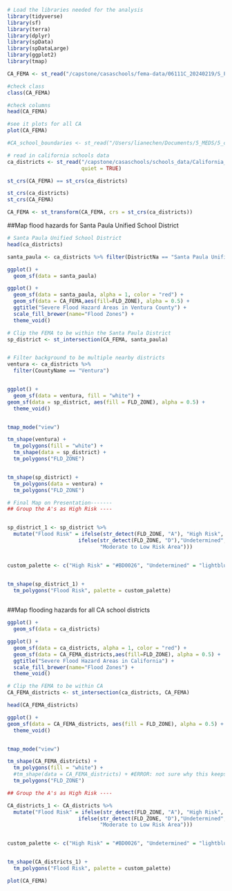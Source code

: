 
```r
# Load the libraries needed for the analysis
library(tidyverse)
library(sf)
library(terra)
library(dplyr)
library(spData)
library(spDataLarge)
library(ggplot2)
library(tmap)
```


```r
CA_FEMA <- st_read("/capstone/casaschools/fema-data/06111C_20240219/S_FLD_HAZ_AR.shp") 

#check class 
class(CA_FEMA)

#check columns 
head(CA_FEMA)

#see it plots for all CA
plot(CA_FEMA)

#CA_school_boundaries <- st_read("/Users/lianechen/Documents/5_MEDS/5_capstone/6_GitHub/data/California_School_District_Areas_2022-23/California_School_District_Areas_2022-23.shp") 

# read in california schools data
ca_districts <- st_read("/capstone/casaschools/schools_data/California_School_District_Areas_2022-23/",
                        quiet = TRUE)

st_crs(CA_FEMA) == st_crs(ca_districts)

st_crs(ca_districts)
st_crs(CA_FEMA)

CA_FEMA <- st_transform(CA_FEMA, crs = st_crs(ca_districts))
```

##Map flood hazards for Santa Paula Unified School District
```r
# Santa Paula Unified School District
head(ca_districts)

santa_paula <- ca_districts %>% filter(DistrictNa == "Santa Paula Unified") 

ggplot() +
  geom_sf(data = santa_paula)

```

```r
ggplot() +
  geom_sf(data = santa_paula, alpha = 1, color = "red") +
  geom_sf(data = CA_FEMA,aes(fill=FLD_ZONE), alpha = 0.5) +
  ggtitle("Severe Flood Hazard Areas in Ventura County") +
  scale_fill_brewer(name="Flood Zones") +
  theme_void()
```

```r
# Clip the FEMA to be within the Santa Paula District
sp_district <- st_intersection(CA_FEMA, santa_paula)


# Filter background to be multiple nearby districts
ventura <- ca_districts %>% 
  filter(CountyName == "Ventura")


ggplot() +
  geom_sf(data = ventura, fill = "white") +
geom_sf(data = sp_district, aes(fill = FLD_ZONE), alpha = 0.5) +
  theme_void()


tmap_mode("view")

tm_shape(ventura) +
  tm_polygons(fill = "white") +
  tm_shape(data = sp_district) +
  tm_polygons("FLD_ZONE")


tm_shape(sp_district) +
  tm_polygons(data = ventura) +
  tm_polygons("FLD_ZONE")

```


```r
# Final Map on Presentation-------
## Group the A's as High Risk ----


sp_district_1 <- sp_district %>% 
  mutate("Flood Risk" = ifelse(str_detect(FLD_ZONE, "A"), "High Risk",
                       ifelse(str_detect(FLD_ZONE, "D"),"Undetermined",
                              "Moderate to Low Risk Area")))


custom_palette <- c("High Risk" = "#BD0026", "Undetermined" = "lightblue", "Moderate to Low Risk Area" = "#FECC5C")


tm_shape(sp_district_1) +
  tm_polygons("Flood Risk", palette = custom_palette)
  


```


##Map flooding hazards for all CA school districts
```r
ggplot() +
  geom_sf(data = ca_districts)

ggplot() +
  geom_sf(data = ca_districts, alpha = 1, color = "red") +
  geom_sf(data = CA_FEMA_districts,aes(fill=FLD_ZONE), alpha = 0.5) +
  ggtitle("Severe Flood Hazard Areas in California") +
  scale_fill_brewer(name="Flood Zones") +
  theme_void()

# Clip the FEMA to be within CA
CA_FEMA_districts <- st_intersection(ca_districts, CA_FEMA)

head(CA_FEMA_districts)

ggplot() +
geom_sf(data = CA_FEMA_districts, aes(fill = FLD_ZONE), alpha = 0.5) +
  theme_void()


tmap_mode("view")

tm_shape(CA_FEMA_districts) +
  tm_polygons(fill = "white") +
  #tm_shape(data = CA_FEMA_districts) + #ERROR: not sure why this keeps going back to Ventura
  tm_polygons("FLD_ZONE")


```

```r
## Group the A's as High Risk ----

CA_districts_1 <- CA_districts %>% 
  mutate("Flood Risk" = ifelse(str_detect(FLD_ZONE, "A"), "High Risk",
                       ifelse(str_detect(FLD_ZONE, "D"),"Undetermined",
                              "Moderate to Low Risk Area")))


custom_palette <- c("High Risk" = "#BD0026", "Undetermined" = "lightblue", "Moderate to Low Risk Area" = "#FECC5C")


tm_shape(CA_districts_1) +
  tm_polygons("Flood Risk", palette = custom_palette)
```

```r
plot(CA_FEMA)
```

